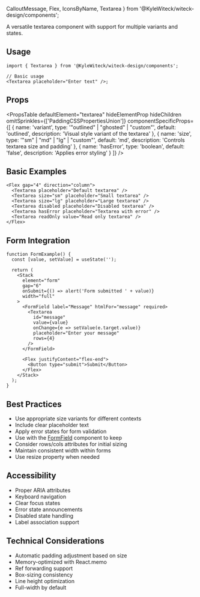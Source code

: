   CalloutMessage,
  Flex,
  IconsByName,
  Textarea
} from '@KyleWiteck/witeck-design/components';

A versatile textarea component with support for multiple variants and states.

<FormDepCallout />

## Usage

```tsx
import { Textarea } from '@KyleWiteck/witeck-design/components';

// Basic usage
<Textarea placeholder="Enter text" />;
```

## Props

<PropsTable
  defaultElement="textarea"
  hideElementProp
  hideChildren
  omitSprinkles={['PaddingCSSPropertiesUnion']}
  componentSpecificProps={[
    {
      name: 'variant',
      type: '"outlined" | "ghosted" | "custom"',
      default: 'outlined',
      description: 'Visual style variant of the textarea'
    },
    {
      name: 'size',
      type: '"sm" | "md" | "lg" | "custom"',
      default: 'md',
      description: 'Controls textarea size and padding'
    },
    {
      name: 'hasError',
      type: 'boolean',
      default: 'false',
      description: 'Applies error styling'
    }
  ]}
/>

## Basic Examples

```tsx live
<Flex gap="4" direction="column">
  <Textarea placeholder="Default textarea" />
  <Textarea size="sm" placeholder="Small textarea" />
  <Textarea size="lg" placeholder="Large textarea" />
  <Textarea disabled placeholder="Disabled textarea" />
  <Textarea hasError placeholder="Textarea with error" />
  <Textarea readOnly value="Read only textarea" />
</Flex>
```

## Form Integration

```tsx live
function FormExample() {
  const [value, setValue] = useState('');

  return (
    <Stack
      element="form"
      gap="6"
      onSubmit={() => alert('Form submitted ' + value)}
      width="full"
    >
      <FormField label="Message" htmlFor="message" required>
        <Textarea
          id="message"
          value={value}
          onChange={e => setValue(e.target.value)}
          placeholder="Enter your message"
          rows={4}
        />
      </FormField>

      <Flex justifyContent="flex-end">
        <Button type="submit">Submit</Button>
      </Flex>
    </Stack>
  );
}
```

## Best Practices

- Use appropriate size variants for different contexts
- Include clear placeholder text
- Apply error states for form validation
- Use with the [FormField](/docs/guides/components/formField) component to keep
- Consider rows/cols attributes for initial sizing
- Maintain consistent width within forms
- Use resize property when needed

## Accessibility

- Proper ARIA attributes
- Keyboard navigation
- Clear focus states
- Error state announcements
- Disabled state handling
- Label association support

## Technical Considerations

- Automatic padding adjustment based on size
- Memory-optimized with React.memo
- Ref forwarding support
- Box-sizing consistency
- Line height optimization
- Full-width by default
